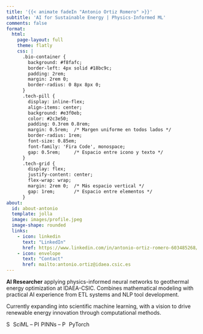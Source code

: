 ```yaml
---
title: '{{< animate fadeIn "Antonio Ortiz Romero" >}}'
subtitle: 'AI for Sustainable Energy | Physics-Informed ML'
comments: false
format:
  html:
    page-layout: full
    theme: flatly
    css: |
      .bio-container {
        background: #f8fafc;
        border-left: 4px solid #18bc9c;
        padding: 2rem;
        margin: 2rem 0;
        border-radius: 0 8px 8px 0;
      }
      .tech-pill {
        display: inline-flex;
        align-items: center;
        background: #e3f0eb;
        color: #2c3e50;
        padding: 0.3rem 0.8rem;
        margin: 0.5rem;  /* Margen uniforme en todos lados */
        border-radius: 1rem;
        font-size: 0.85em;
        font-family: 'Fira Code', monospace;
        gap: 0.5rem;     /* Espacio entre icono y texto */
      }
      .tech-grid {
        display: flex;
        justify-content: center;
        flex-wrap: wrap;
        margin: 2rem 0;  /* Más espacio vertical */
        gap: 1rem;       /* Espacio entre elementos */
      }
about:
  id: about-antonio
  template: jolla
  image: images/profile.jpeg
  image-shape: rounded
  links:
    - icon: linkedin
      text: "LinkedIn"
      href: https://www.linkedin.com/in/antonio-ortiz-romero-603485268/
    - icon: envelope
      text: "Contact"
      href: mailto:antonio.ortiz@idaea.csic.es
---
```


::: {.bio-container}

**AI Researcher** applying physics-informed neural networks to geothermal energy optimization at IDAEA-CSIC. Combines mathematical modeling with practical AI experience from ETL systems and NLP tool development.

Currently expanding into scientific machine learning, with a vision to drive renewable energy innovation through computational methods.

::: {.tech-grid}
  <span class="tech-pill">
    <img src="images/SciML.png" alt="SciML" style="height:1em; width:auto;">
    SciML
  </span>
  <span class="tech-pill">
      --
  </span>
  <span class="tech-pill">
    <img src="images/NN.png" alt="PINNs" style="height:1em; width:auto;">
    PINNs
  </span>
  <span class="tech-pill">
      --
  </span>
  <span class="tech-pill">
    <img src="images/PyTorch.png" alt="PyTorch" style="height:1em; width:auto;">
    PyTorch
  </span>
:::
:::